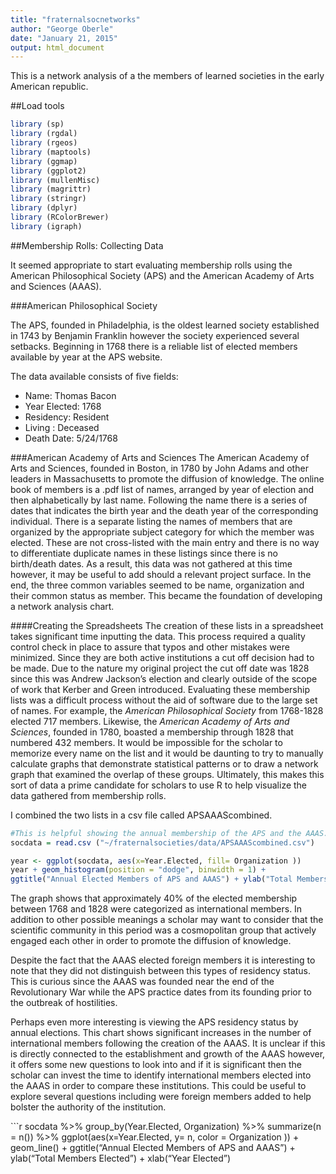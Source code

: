 ```yaml
---
title: "fraternalsocnetworks"
author: "George Oberle"
date: "January 21, 2015"
output: html_document
---
```


This is a network analysis of a the members of learned societies in the early American republic. 

##Load tools

```r
library (sp)
library (rgdal)
library (rgeos)
library (maptools)
library (ggmap)
library (ggplot2)
library (mullenMisc)
library (magrittr)
library (stringr)
library (dplyr)
library (RColorBrewer)
library (igraph)
```

##Membership Rolls: Collecting Data

It seemed appropriate to start evaluating membership rolls using the American Philosophical Society (APS) and the American Academy of Arts and Sciences (AAAS).

###American Philosophical Society

The APS, founded in Philadelphia, is the oldest learned society established in 1743 by Benjamin Franklin however the society experienced several setbacks. Beginning in 1768 there is a reliable list of elected members available by year at the APS website. 

The data available consists of five fields:


* Name:    Thomas Bacon
* Year Elected:  1768
* Residency:  	Resident
* Living :  	Deceased
* Death Date:  	5/24/1768
       
###American Academy of Arts and Sciences
The American Academy of Arts and Sciences, founded in Boston, in 1780 by John Adams and other leaders in Massachusetts to promote the diffusion of knowledge. The online book of members is a .pdf list of names, arranged by year of election and then alphabetically by last name. Following the name there is a series of dates that indicates the birth year and the death year of the corresponding individual.  There is a separate listing the names of members that are organized by the appropriate subject category for which the member was elected. These are not cross-listed with the main entry and there is no way to differentiate duplicate names in these listings since there is no birth/death dates. As a result, this data was not gathered at this time however, it may be useful to add should a relevant project surface. In the end, the three common variables seemed to be name, organization and their common status as member. This became the foundation of developing a network analysis chart.

####Creating the Spreadsheets
The creation of these lists in a spreadsheet takes significant time inputting the data. This process required a quality control check in place to assure that typos and other mistakes were minimized. Since they are both active institutions a cut off decision had to be made. Due to the nature my original project the cut off date was 1828 since this was Andrew Jackson’s election and clearly outside of the scope of work that Kerber and Green introduced. Evaluating these membership lists was a difficult process without the aid of software due to the large set of names. For example, the *American Philosophical Society* from 1768-1828 elected 717 members. Likewise, the *American Academy of Arts and Sciences*, founded in 1780, boasted a membership through 1828 that numbered 432 members. It would be impossible for the scholar to memorize every name on the list and it would be daunting to try to manually calculate graphs that demonstrate statistical patterns or to draw a network graph that examined the overlap of these groups. Ultimately, this makes this sort of data a prime candidate for scholars to use R to help visualize the data gathered from membership rolls.

I combined the two lists in a csv file called APSAAAScombined.

```r
#This is helpful showing the annual membership of the APS and the AAAS. It shows patterns of growth of the members.
socdata = read.csv ("~/fraternalsocieties/data/APSAAAScombined.csv")

year <- ggplot(socdata, aes(x=Year.Elected, fill= Organization ))
year + geom_histogram(position = "dodge", binwidth = 1) +
ggtitle("Annual Elected Members of APS and AAAS") + ylab("Total Members Elected") + xlab("Year Elected")
```

The graph shows that approximately 40% of the elected membership between 1768 and 1828 were categorized as international members. In addition to other possible meanings a scholar may want to consider that the scientific community in this period was a cosmopolitan group that actively engaged each other in order to promote the diffusion of knowledge.

Despite the fact that the AAAS elected foreign members it is interesting to note that they did not distinguish between this types of residency status. This is curious since the AAAS was founded near the end of the Revolutionary War while the APS practice dates from its founding prior to the outbreak of hostilities.

Perhaps even more interesting is viewing the APS residency status by annual elections. This chart shows significant increases in the number of international members following the creation of the AAAS. It is unclear if this is directly connected to the establishment and growth of the AAAS however, it offers some new questions to look into and if it is significant then the scholar can invest the time to identify international members elected into the AAAS in order to compare these institutions. This could be useful to explore several questions including were foreign members added to help bolster the authority of the institution.


```r
socdata %>%
  group_by(Year.Elected, Organization) %>%
  summarize(n = n())  %>% 
  ggplot(aes(x=Year.Elected, y= n, color = Organization )) +
  geom_line() +
ggtitle("Annual Elected Members of APS and AAAS") + ylab("Total Members Elected") + xlab("Year Elected")
